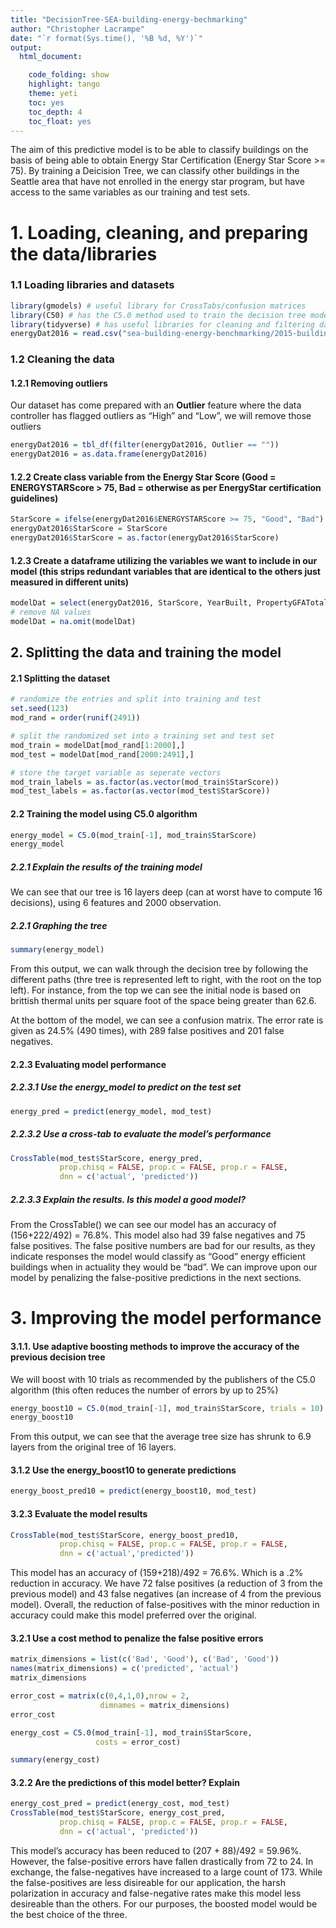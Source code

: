 ```yaml
---
title: "DecisionTree-SEA-building-energy-bechmarking"
author: "Christopher Lacrampe"
date: "`r format(Sys.time(), '%B %d, %Y')`"
output: 
  html_document:

    code_folding: show
    highlight: tango
    theme: yeti
    toc: yes
    toc_depth: 4
    toc_float: yes
---
```


The aim of this predictive model is to be able to classify buildings on the basis of being able to obtain Energy Star Certification (Energy Star Score >= 75). By training a Deicision Tree, we can classify other buildings in the Seattle area that have not enrolled in the energy star program, but have access to the same variables as our training and test sets.

# 1. Loading, cleaning, and preparing the data/libraries

### 1.1 Loading libraries and datasets

```r
library(gmodels) # useful library for CrossTabs/confusion matrices
library(C50) # has the C5.0 method used to train the decision tree model
library(tidyverse) # has useful libraries for cleaning and filtering data
energyDat2016 = read.csv("sea-building-energy-benchmarking/2015-building-energy-benchmarking.csv", stringsAsFactors = FALSE)
```

### 1.2 Cleaning the data

#### 1.2.1 Removing outliers
Our dataset has come prepared with an **Outlier** feature where the data controller has flagged outliers as "High" and "Low", we will remove those outliers

```r
energyDat2016 = tbl_df(filter(energyDat2016, Outlier == ""))
energyDat2016 = as.data.frame(energyDat2016)
```

#### 1.2.2 Create class variable from the Energy Star Score (Good = ENERGYSTARScore > 75, Bad = otherwise as per EnergyStar certification guidelines)

```r
StarScore = ifelse(energyDat2016$ENERGYSTARScore >= 75, "Good", "Bad")
energyDat2016$StarScore = StarScore
energyDat2016$StarScore = as.factor(energyDat2016$StarScore)
```

#### 1.2.3 Create a dataframe utilizing the variables we want to include in our model (this strips redundant variables that are identical to the others just measured in different units)

```r
modelDat = select(energyDat2016, StarScore, YearBuilt, PropertyGFATotal, SiteEUIWN.kBtu.sf., Electricity.kBtu., NaturalGas.kBtu., GHGEmissionsIntensity.kgCO2e.ft2.)
# remove NA values
modelDat = na.omit(modelDat)
```

## 2. Splitting the data and training the model

#### 2.1 Splitting the dataset

```r
# randomize the entries and split into training and test
set.seed(123)
mod_rand = order(runif(2491))

# split the randomized set into a training set and test set
mod_train = modelDat[mod_rand[1:2000],]
mod_test = modelDat[mod_rand[2000:2491],]

# store the target variable as seperate vectors
mod_train_labels = as.factor(as.vector(mod_train$StarScore))
mod_test_labels = as.factor(as.vector(mod_test$StarScore))

```

#### 2.2 Training the model using C5.0 algorithm

```r
energy_model = C5.0(mod_train[-1], mod_train$StarScore)
energy_model
```

##### 2.2.1 Explain the results of the training model

We can see that our tree is 16 layers deep (can at worst have to compute 16 decisions), using 6 features and 2000 observation.

##### 2.2.1 Graphing the tree

```r
summary(energy_model)
```

From this output, we can walk through the decision tree by following the different paths (thre tree is represented left to right, with the root on the top left). For instance, from the top we can see the initial node is based on brittish thermal units per square foot of the space being greater than 62.6.  

At the bottom of the model, we can see a confusion matrix. The error rate is given as 24.5% (490 times), with 289 false positives and 201 false negatives. 

#### 2.2.3 Evaluating model performance

##### 2.2.3.1 Use the energy_model to predict on the test set

```r
energy_pred = predict(energy_model, mod_test)
```

##### 2.2.3.2 Use a cross-tab to evaluate the model's performance

```r
CrossTable(mod_test$StarScore, energy_pred,
           prop.chisq = FALSE, prop.c = FALSE, prop.r = FALSE,
           dnn = c('actual', 'predicted'))
```

##### 2.2.3.3 Explain the results. Is this model a good model?

From the CrossTable() we can see our model has an accuracy of (156+222/492) = 76.8%. This model also had 39 false negatives and 75 false positives. The false positive numbers are bad for our results, as they indicate responses the model would classify as "Good" energy efficient buildings when in actuality they would be "bad". We can improve upon our model by penalizing the false-positive predictions in the next sections.

# 3. Improving the model performance

#### 3.1.1. Use adaptive boosting methods to improve the accuracy of the previous decision tree
We will boost with 10 trials as recommended by the publishers of the C5.0 algorithm (this often reduces the number of errors by up to 25%)

```r
energy_boost10 = C5.0(mod_train[-1], mod_train$StarScore, trials = 10)
energy_boost10
```

From this output, we can see that the average tree size has shrunk to 6.9 layers from the original tree of 16 layers.

#### 3.1.2 Use the energy_boost10 to generate predictions

```r
energy_boost_pred10 = predict(energy_boost10, mod_test)
```

#### 3.2.3 Evaluate the model results

```r
CrossTable(mod_test$StarScore, energy_boost_pred10,
           prop.chisq = FALSE, prop.c = FALSE, prop.r = FALSE,
           dnn = c('actual','predicted'))
```

This model has an accuracy of (159+218)/492 = 76.6%. Which is a .2% reduction in accuracy. We have 72 false positives (a reduction of 3 from the previous model) and 43 false negatives (an increase of 4 from the previous model). Overall, the reduction of false-positives with the minor reduction in accuracy could make this model preferred over the original.

#### 3.2.1 Use a cost method to penalize the false positive errors

```r
matrix_dimensions = list(c('Bad', 'Good'), c('Bad', 'Good'))
names(matrix_dimensions) = c('predicted', 'actual')
matrix_dimensions

error_cost = matrix(c(0,4,1,0),nrow = 2,
                    dimnames = matrix_dimensions)
error_cost

energy_cost = C5.0(mod_train[-1], mod_train$StarScore,
                   costs = error_cost)

summary(energy_cost)
```

#### 3.2.2 Are the predictions of this model better? Explain

```r
energy_cost_pred = predict(energy_cost, mod_test)
CrossTable(mod_test$StarScore, energy_cost_pred,
           prop.chisq = FALSE, prop.c = FALSE, prop.r = FALSE,
           dnn = c('actual', 'predicted'))
```

This model's accuracy has been reduced to (207 + 88)/492 = 59.96%. However, the false-positive errors have fallen drastically from 72 to 24. In exchange, the false-negatives have increased to a large count of 173. While the false-positives are less disireable for our application, the harsh polarization in accuracy and false-negative rates make this model less desireable than the others. For our purposes, the boosted model would be the best choice of the three.
